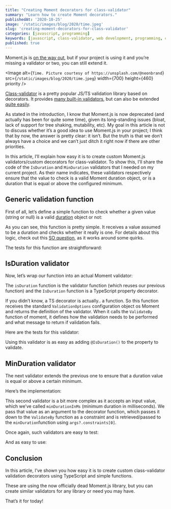 ```yaml
---
title: "Creating Moment decorators for class-validator"
summary: "Learn how to create Moment decorators."
publishedAt: '2020-10-25'
image: '/static/images/blog/2020/time.jpeg'
slug: 'creating-moment-decorators-for-class-validator'
categories: [javascript, programming]
keywords: [javascript, class-validator, web development, programming, coding]
published: true
---
```


Moment.js is [on the way out](https://momentjs.com/docs/#/-project-status/), but if your project is using it and you’re missing a validator or two, you can still extend it.

<Image
  alt={`Time. Picture courtesy of https://unsplash.com/@neonbrand`}
  src={`/static/images/blog/2020/time.jpeg`}
  width={700}
  height={460}
  priority
/>

[Class-validator](https://github.com/typestack/class-validator) is a pretty popular JS/TS validation library based on decorators. It provides [many built-in validators](https://github.com/typestack/class-validator#validation-decorators), but can also be extended [quite easily](https://github.com/typestack/class-validator#custom-validation-decorators).

As stated in the introduction, I know that Moment.js is now deprecated (and actually has been for quite some time), given its long-standing issues (bloat, lack of support for tree shaking, mutability, etc). My goal in this article is not to discuss whether it’s a good idea to use Moment.js in your project; I think that by now, the answer is pretty clear: it isn’t. But the truth is that we don’t always have a choice and we can’t just ditch it right now if there are other priorities.

In this article, I’ll explain how easy it is to create custom Moment.js validators/custom decorators for class-validator. To show this, I’ll share the code of the `IsDuration` and `MinDuration` validators that I needed on my current project. As their name indicates, these validators respectively ensure that the value to check is a valid Moment duration object, or is a duration that is equal or above the configured minimum.

## Generic validation function

First of all, let’s define a simple function to check whether a given value (string or null) is a valid [duration](https://momentjs.com/docs/#/durations/) object or not:

<Gist gistLink="dsebastien/30ac9bad2bf0ad1b66063c24cd422b84" />

As you can see, this function is pretty simple. It receives a value assumed to be a duration and checks whether it really is one. For details about this logic, check out this [SO question](https://stackoverflow.com/questions/38692972/how-to-validate-a-moment-js-duration), as it works around some quirks.

The tests for this function are straightforward:

<Gist gistLink="dsebastien/e7020151ac51dbb231c9da31c0f622e7" />

## IsDuration validator

Now, let’s wrap our function into an actual Moment validator:

<Gist gistLink="dsebastien/7b194318b7779c92d13868a55d375e05" />

The `isDuration` function is the validator function (which reuses our previous function) and the `IsDuration` function is a TypeScript property decorator.

If you didn’t know, a TS decorator is actually.. a function. So this function receives the standard `ValidationOptions` configuration object os Moment and returns the definition of the validator. When it calls the `ValidateBy` function of moment, it defines how the validation needs to be performed and what message to return if validation fails.

Here are the tests for this validator:

<Gist gistLink="dsebastien/7d54eac8696c4b5025310d3e717a2e1d" />

Using this validator is as easy as adding `@IsDuration()` to the property to validate.

## MinDuration validator

The next validator extends the previous one to ensure that a duration value is equal or above a certain minimum.

Here’s the implementation:

<Gist gistLink="dsebastien/e35029f8d8556e2c48965092f30f3770" />

This second validator is a bit more complex as it accepts an input value, which we’ve called `minDurationInMs` (minimum duration in milliseconds). We pass that value as an argument to the decorator function, which passes it down to the `ValidateBy` function as a constraint and is retrieved/passed to the `minDuration`function using `args?.constraints[0]`.

Once again, such validators are easy to test:

<Gist gistLink="dsebastien/1ebbc0d3c5864aa63fd1ebf27dd08e6d" />

And as easy to use:

<Gist gistLink="dsebastien/27354a5cb158bd5377808d7b3db43e54" />

## Conclusion

In this article, I’ve shown you how easy it is to create custom class-validator validation decorators using TypeScript and simple functions.

These are using the now officially dead Moment.js library, but you can create similar validators for any library or need you may have.

That’s it for today!

<BlogPostSignature />
